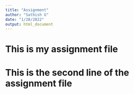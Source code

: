 ```yaml
---
title: "Assignment"
author: "Sathish G"
date: "1/28/2022"
output: html_document
---
```


# This is my assignment file

# This is the second line of the assignment file